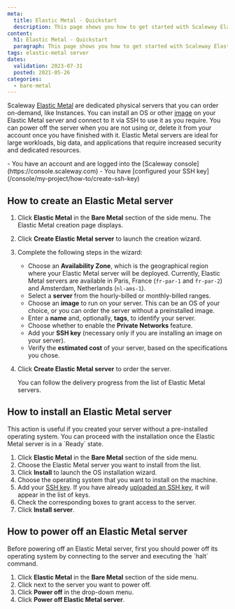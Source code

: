 ```yaml
---
meta:
  title: Elastic Metal - Quickstart
  description: This page shows you how to get started with Scaleway Elastic Metal.
content:
  h1: Elastic Metal - Quickstart
  paragraph: This page shows you how to get started with Scaleway Elastic Metal.
tags: elastic-metal server
dates:
  validation: 2023-07-31
  posted: 2021-05-26
categories:
  - bare-metal
---
```


Scaleway [Elastic Metal](/bare-metal/elastic-metal/concepts/#elastic-metal-server) are dedicated physical servers that you can order on-demand, like Instances. You can install an OS or other [image](/bare-metal/elastic-metal/concepts/#image) on your Elastic Metal server and connect to it via SSH to use it as you require. You can power off the server when you are not using or, delete it from your account once you have finished with it. Elastic Metal servers are ideal for large workloads, big data, and applications that require increased security and dedicated resources.

<Macro id="iam-requirements" />

<Message type="requirement">
  - You have an account and are logged into the [Scaleway console](https://console.scaleway.com)
  - You have [configured your SSH key](/console/my-project/how-to/create-ssh-key)
</Message>

## How to create an Elastic Metal server

1. Click **Elastic Metal** in the **Bare Metal** section of the side menu. The Elastic Metal creation page displays.
2. Click **Create Elastic Metal server** to launch the creation wizard.
3. Complete the following steps in the wizard:
    - Choose an **Availability Zone**, which is the geographical region where your Elastic Metal server will be deployed.
      <Message type="note">
        Currently, Elastic Metal servers are available in Paris, France (`fr-par-1` and `fr-par-2`) and Amsterdam, Netherlands (`nl-ams-1`).
      </Message>
    - Select a **server** from the hourly-billed or monthly-billed ranges.
    - Choose an **image** to run on your server. This can be an OS of your choice, or you can order the server without a preinstalled image.
    - Enter a **name** and, optionally, **tags**, to identify your server.
    - Choose whether to enable the **Private Networks** feature.
    - Add your **SSH key** (necessary only if you are installing an image on your server).
    - Verify the **estimated cost** of your server, based on the specifications you chose.
4. Click **Create Elastic Metal server** to order the server.

    You can follow the delivery progress from the list of Elastic Metal servers.

## How to install an Elastic Metal server

<Message type="note">
  This action is useful if you created your server without a pre-installed operating system. You can proceed with the installation once the Elastic Metal server is in a `Ready` state.
</Message>

1. Click **Elastic Metal** in the **Bare Metal** section of the side menu.
2. Choose the Elastic Metal server you want to install from the list.
3. Click **Install** to launch the OS installation wizard.
4. Choose the operating system that you want to install on the machine.
5. Add your [SSH key](/console/my-account/concepts/#ssh-key).
    <Message type="note">
      If you have already [uploaded an SSH key](/console/my-project/how-to/create-ssh-key/#how-to-upload-the-public-ssh-key-to-the-scaleway-interface), it will appear in the list of keys.
    </Message>
6. Check the corresponding boxes to grant access to the server.
7. Click **Install server**.

## How to power off an Elastic Metal server

<Message type="note">
  Before powering off an Elastic Metal server, first you should power off its operating system by connecting to the server and executing the `halt` command.
</Message>

1. Click **Elastic Metal** in the **Bare Metal** section of the side menu.
2. Click <Icon name="more" /> next to the server you want to power off.
3. Click **Power off** in the drop-down menu.
4. Click **Power off Elastic Metal server**.
